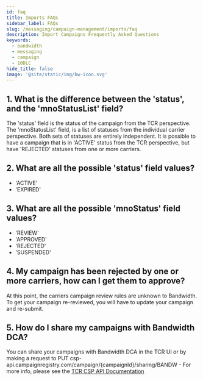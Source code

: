 ```yaml
---
id: faq
title: Imports FAQs
sidebar_label: FAQs
slug: /messaging/campaign-management/imports/faq
description: Import Campaigns Frequently Asked Questions
keywords:
  - bandwidth
  - messaging
  - campaign
  - 10DLC
hide_title: false
image: '@site/static/img/bw-icon.svg'
---
```


## 1. What is the difference between the 'status', and the 'mnoStatusList' field?
The 'status' field is the status of the campaign from the TCR perspective. 
The 'mnoStatusList' field, is a list of statuses from the individual carrier perspective. Both sets of statuses are entirely independent. 
It is possible to have a campaign that is in 'ACTIVE' status from the TCR perspective, but have 'REJECTED' statuses from one or more carriers.

## 2. What are all the possible 'status' field values?
* 'ACTIVE'
* 'EXPIRED'

## 3. What are all the possible 'mnoStatus' field values?
* 'REVIEW'
* 'APPROVED'
* 'REJECTED'
* 'SUSPENDED'

## 4. My campaign has been rejected by one or more carriers, how can I get them to approve?
At this point, the carriers campaign review rules are unknown to Bandwidth. To get your campaign re-reviewed, you will have to update your campaign and re-submit.

## 5. How do I share my campaigns with Bandwidth DCA?
You can share your campaigns with Bandwidth DCA in the TCR UI or by making a request to PUT csp-api.campaignregistry.com/campaign/{campaignId}/sharing/BANDW - For more info, please see the [TCR CSP API Documentation](https://csp-api.campaignregistry.com/v1/restAPI)
